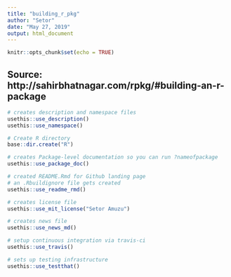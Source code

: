 ```yaml
---
title: "building_r_pkg"
author: "Setor"
date: "May 27, 2019"
output: html_document
---
```


```r
knitr::opts_chunk$set(echo = TRUE)
```

## Source: http://sahirbhatnagar.com/rpkg/#building-an-r-package


```r
# creates description and namespace files
usethis::use_description()
usethis::use_namespace()

# Create R directory
base::dir.create("R")

# creates Package-level documentation so you can run ?nameofpackage
usethis::use_package_doc()

# created README.Rmd for Github landing page
# an .Rbuildignore file gets created
usethis::use_readme_rmd()

# creates license file
usethis::use_mit_license("Setor Amuzu")

# creates news file
usethis::use_news_md()

# setup continuous integration via travis-ci
usethis::use_travis()

# sets up testing infrastructure
usethis::use_testthat()
```

